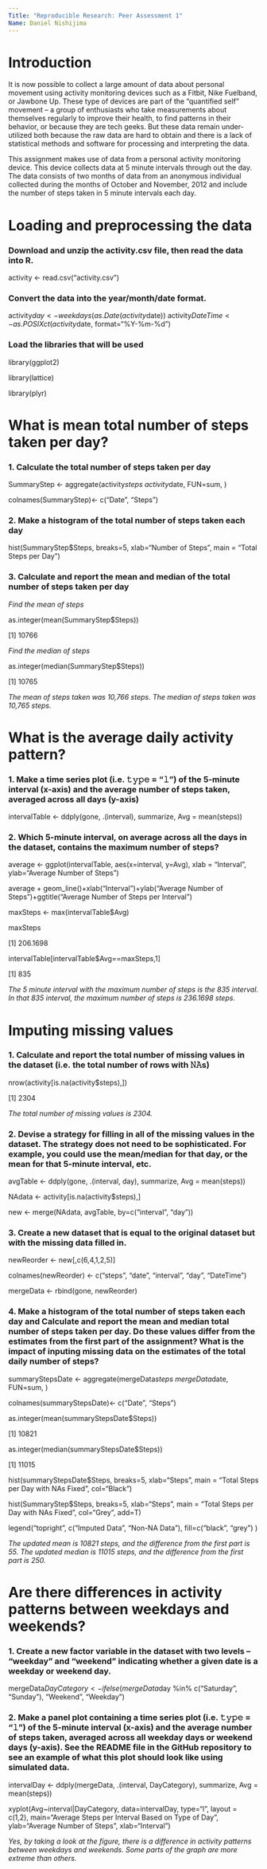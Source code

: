 ```yaml
---
Title: "Reproducible Research: Peer Assessment 1"
Name: Daniel Nishijima
---
```


# Introduction
It is now possible to collect a large amount of data about personal movement using activity monitoring devices such as a Fitbit, Nike Fuelband, or Jawbone Up. These type of devices are part of the “quantified self” movement – a group of enthusiasts who take measurements about themselves regularly to improve their health, to find patterns in their behavior, or because they are tech geeks. But these data remain under-utilized both because the raw data are hard to obtain and there is a lack of statistical methods and software for processing and interpreting the data.

This assignment makes use of data from a personal activity monitoring device. This device collects data at 5 minute intervals through out the day. The data consists of two months of data from an anonymous individual collected during the months of October and November, 2012 and include the number of steps taken in 5 minute intervals each day.


# Loading and preprocessing the data
### Download and unzip the activity.csv file, then read the data into R.

activity <- read.csv("activity.csv")

### Convert the data into the year/month/date format.

activity$day <- weekdays(as.Date(activity$date))
activity$DateTime<- as.POSIXct(activity$date, format="%Y-%m-%d")

### Load the libraries that will be used
library(ggplot2)

library(lattice)

library(plyr)


# What is mean total number of steps taken per day?
### 1. Calculate the total number of steps taken per day
SummaryStep <- aggregate(activity$steps ~ activity$date, FUN=sum, )

colnames(SummaryStep)<- c("Date", "Steps")

### 2. Make a histogram of the total number of steps taken each day
hist(SummaryStep$Steps, breaks=5, xlab="Number of Steps", main = "Total Steps per Day")

### 3. Calculate and report the mean and median of the total number of steps taken per day
*Find the mean of steps*

as.integer(mean(SummaryStep$Steps))

[1] 10766

*Find the median of steps*

as.integer(median(SummaryStep$Steps))

[1] 10765

*The mean of steps taken was 10,766 steps.  The median of steps taken was 10,765 steps.*

# What is the average daily activity pattern?
### 1. Make a time series plot (i.e. 𝚝𝚢𝚙𝚎 = "𝚕") of the 5-minute interval (x-axis) and the average number of steps taken, averaged across all days (y-axis)
intervalTable <- ddply(gone, .(interval), summarize, Avg = mean(steps))

### 2. Which 5-minute interval, on average across all the days in the dataset, contains the maximum number of steps?

average <- ggplot(intervalTable, aes(x=interval, y=Avg), xlab = "Interval", ylab="Average Number of Steps")

average + geom_line()+xlab("Interval")+ylab("Average Number of Steps")+ggtitle("Average Number of Steps per Interval")

maxSteps <- max(intervalTable$Avg)

maxSteps

[1] 206.1698

intervalTable[intervalTable$Avg==maxSteps,1]

[1] 835

*The 5 minute interval with the maximum number of steps is the 835 interval. In that 835 interval, the maximum number of steps is 236.1698 steps. *

# Imputing missing values
### 1. Calculate and report the total number of missing values in the dataset (i.e. the total number of rows with 𝙽𝙰s)
nrow(activity[is.na(activity$steps),])

[1] 2304

*The total number of missing values is 2304.*

### 2. Devise a strategy for filling in all of the missing values in the dataset. The strategy does not need to be sophisticated. For example, you could use the mean/median for that day, or the mean for that 5-minute interval, etc.
avgTable <- ddply(gone, .(interval, day), summarize, Avg = mean(steps))

NAdata <- activity[is.na(activity$steps),]

new <- merge(NAdata, avgTable, by=c("interval", "day"))

### 3. Create a new dataset that is equal to the original dataset but with the missing data filled in.
newReorder <- new[,c(6,4,1,2,5)]

colnames(newReorder) <- c("steps", "date", "interval", "day", "DateTime")

mergeData <- rbind(gone, newReorder)

### 4. Make a histogram of the total number of steps taken each day and Calculate and report the mean and median total number of steps taken per day. Do these values differ from the estimates from the first part of the assignment? What is the impact of inputing missing data on the estimates of the total daily number of steps?
summaryStepsDate <- aggregate(mergeData$steps ~ mergeData$date, FUN=sum, )

colnames(summaryStepsDate)<- c("Date", "Steps")

as.integer(mean(summaryStepsDate$Steps))

[1] 10821

as.integer(median(summaryStepsDate$Steps))

[1] 11015

hist(summaryStepsDate$Steps, breaks=5, xlab="Steps", main = "Total Steps per Day with NAs Fixed", col="Black")

hist(SummaryStep$Steps, breaks=5, xlab="Steps", main = "Total Steps per Day with NAs Fixed", col="Grey", add=T)

legend("topright", c("Imputed Data", "Non-NA Data"), fill=c("black", "grey") )

*The updated mean is 10821 steps, and the difference from the first part is 55. The updated median is 11015 steps, and the difference from the first part is 250. *

# Are there differences in activity patterns between weekdays and weekends?

### 1. Create a new factor variable in the dataset with two levels – “weekday” and “weekend” indicating whether a given date is a weekday or weekend day.
mergeData$DayCategory <- ifelse(mergeData$day %in% c("Saturday", "Sunday"), "Weekend", "Weekday")

### 2. Make a panel plot containing a time series plot (i.e. 𝚝𝚢𝚙𝚎 = "𝚕") of the 5-minute interval (x-axis) and the average number of steps taken, averaged across all weekday days or weekend days (y-axis). See the README file in the GitHub repository to see an example of what this plot should look like using simulated data.
intervalDay <- ddply(mergeData, .(interval, DayCategory), summarize, Avg = mean(steps))

xyplot(Avg~interval|DayCategory, data=intervalDay, type="l",  layout = c(1,2),
       main="Average Steps per Interval Based on Type of Day", 
       ylab="Average Number of Steps", xlab="Interval")


*Yes, by taking a look at the figure, there is a difference in activity patterns between weekdays and weekends. Some parts of the graph are more extreme than others.*




